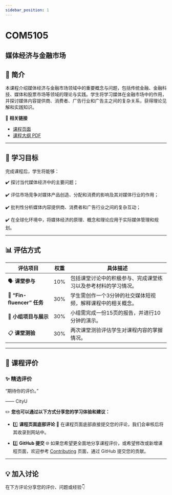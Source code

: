 ```yaml
---
sidebar_position: 1
---
```


# COM5105
## 媒体经济与金融市场

## **📘 简介**
本课程介绍媒体经济与金融市场领域中的重要概念与问题，包括传统金融、金融科技、媒体和股票市场等领域的理论与实践。学生将学习媒体在金融市场中的作用，并探讨媒体内容提供商、消费者、广告行业和广告主之间的复杂关系，获得理论见解和实践知识。

🔗 **相关链接**
- [课程页面](https://www.cityu.edu.hk/catalogue/pg/202425/course/COM5105.htm)
- [课程大纲 PDF](https://www.cityu.edu.hk/catalogue/pg/202425/course/COM5105.pdf)

---

## **🎯 学习目标**

完成课程后，学生将能够：

✔️ 探讨当代媒体经济中的主要问题；

✔️ 评估市场竞争对媒体产品创造、分配和消费的影响及其对媒体行业的作用；

✔️ 批判性分析媒体内容提供商、消费者和广告行业之间的复杂互动；

✔️ 在全球化环境中，将媒体经济的原理、概念和理论应用于实际媒体管理和规划。

---

## **📊 评估方式**

| **评估项目**          | **权重** | **具体描述**                                                                                       |
|----------------------|---------|---------------------------------------------------------------------------------------------------|
| 🗣️ **课堂参与**         | 10%     | 包括课堂讨论中的积极参与、完成课堂练习以及参考材料的学习情况。                                           |
| 📱 **“Fin-fluencer” 任务** | 30%     | 学生需创作一个3分钟的社交媒体短视频，解释课程中的相关概念。                                               |
| 📑 **小组项目与展示**    | 30%     | 小组需完成一份15页的报告，并进行10分钟的演示。                                                          |
| 📋 **课堂测验**        | 30%     | 两次课堂测验评估学生对课程内容的掌握情况。                                                              |

---

## **💬 课程评价**

### ✨ **精选评价**
<div className={commentStyles.commentBox}>
    <p className={commentStyles.commentText}>
        “期待你的评价。”
    </p>
    <p className={commentStyles.commentAuthor}>—— CityU</p>
</div>

✏️ **您也可以通过以下方式分享您的学习体验和建议：**

- 1️⃣ **课程页面底部评论**
💬 在课程页面底部直接提交您的评论，我们会审核后将其收录到网站中。

- 2️⃣ **GitHub 提交**
🌐 如果您希望更全面地分享课程评价，或希望修改或新增课程页面，欢迎参考 [Contributing](https://penjc.github.io/cityU-navigator/contributing) 页面，通过 GitHub 提交您的贡献。

---

## **💡 加入讨论**

在下方评论分享您的评价、问题或经验👇
<Utterances />

